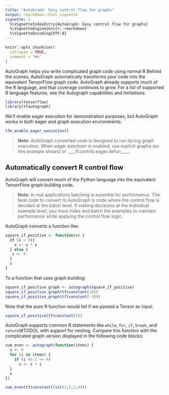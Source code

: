 ```yaml
---
title: "AutoGraph: Easy control flow for graphs"
output: rmarkdown::html_vignette
vignette: >
  %\VignetteIndexEntry{AutoGraph: Easy control flow for graphs}
  %\VignetteEngine{knitr::rmarkdown}
  %\VignetteEncoding{UTF-8}
---
```


```r
knitr::opts_chunk$set(
  collapse = TRUE,
  comment = "#>"
)
```

AutoGraph helps you write complicated graph code using normal R Behind the scenes, AutoGraph 
automatically transforms your code into the equivalent TensorFlow graph code. AutoGraph 
already supports much of the R language, and that coverage continues to grow. For a 
list of supported R language features, see the Autograph capabilities and 
limitations.

```r
library(tensorflow)
library(tfautograph)
```

We'll enable eager execution for demonstration purposes, but AutoGraph works in both eager and graph execution environments:

```r
tfe_enable_eager_execution()
```

> **Note**: AutoGraph converted code is designed to run during graph execution. When 
eager exectuon is enabled, use explicit graphs (as this example shows) or 
____tf.contrib.eager.defun____.

## Automatically convert R control flow

AutoGraph will convert much of the Python language into the equivalent TensorFlow graph building code.

> **Note**: In real applications batching is essential for performance. The best 
code to convert to AutoGraph is code where the control flow is decided at the batch 
level. If making decisions at the individual example level, you must index and 
batch the examples to maintain performance while applying the control flow logic.

AutoGraph converts a function like:

```r
square_if_positive <- function(x) {
  if (x > 0){
    x <- x * x
  } else {
   x <- 0 
  }
  x
}
```

To a function that uses graph building:

```r
square_if_positive_graph <- autograph(square_if_positive)
square_if_positive_graph(tf$constant(10))
square_if_positive_graph(tf$constant(-10))
```

Note that the pure R function would fail if we passed a Tensor as input:

```r
square_if_positive(tf$constant(5))
```

AutoGraph supports common R statements like `while`, `for`, `if`, `break`, and `return`(#TODO), 
with support for nesting. Compare this function with the complicated graph version displayed in the following code blocks:

```r
sum_even <- autograph(function(items) {
  s <- 0
  for (i in items) {
    if (i %% 2 <= 0)
      s <- s + i
  }
  s
})

sum_even(tf$constant(list(1,2,3,4)))
```


